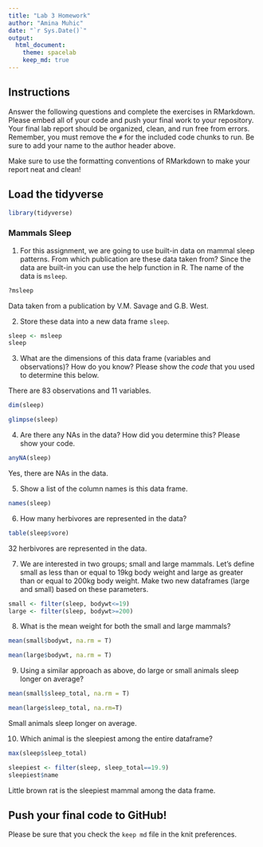 ```yaml
---
title: "Lab 3 Homework"
author: "Amina Muhic"
date: "`r Sys.Date()`"
output:
  html_document: 
    theme: spacelab
    keep_md: true
---
```


## Instructions
Answer the following questions and complete the exercises in RMarkdown. Please embed all of your code and push your final work to your repository. Your final lab report should be organized, clean, and run free from errors. Remember, you must remove the `#` for the included code chunks to run. Be sure to add your name to the author header above.  

Make sure to use the formatting conventions of RMarkdown to make your report neat and clean!  

## Load the tidyverse
```r
library(tidyverse)
```

### Mammals Sleep  
1. For this assignment, we are going to use built-in data on mammal sleep patterns. From which publication are these data taken from? Since the data are built-in you can use the help function in R. The name of the data is `msleep`.  

```r
?msleep
```
Data taken from a publication by V.M. Savage and G.B. West.

2. Store these data into a new data frame `sleep`. 

```r
sleep <- msleep
sleep
```

3. What are the dimensions of this data frame (variables and observations)? How do you know? Please show the *code* that you used to determine this below.  

There are 83 observations and 11 variables.
```r
dim(sleep)
```

```r
glimpse(sleep)
```

4. Are there any NAs in the data? How did you determine this? Please show your code. 

```r
anyNA(sleep)
```
Yes, there are NAs in the data.

5. Show a list of the column names is this data frame.

```r
names(sleep)
```

6. How many herbivores are represented in the data?

```r
table(sleep$vore)
```
32 herbivores are represented in the data.

7. We are interested in two groups; small and large mammals. Let's define small as less than or equal to 19kg body weight and large as greater than or equal to 200kg body weight. Make two new dataframes (large and small) based on these parameters.

```r
small <- filter(sleep, bodywt<=19)
large <- filter(sleep, bodywt>=200)
```

8. What is the mean weight for both the small and large mammals?

```r
mean(small$bodywt, na.rm = T)
```

```r
mean(large$bodywt, na.rm = T)
```

9. Using a similar approach as above, do large or small animals sleep longer on average?  

```r
mean(small$sleep_total, na.rm = T)
```

```r
mean(large$sleep_total, na.rm=T)
```
Small animals sleep longer on average.

10. Which animal is the sleepiest among the entire dataframe?

```r
max(sleep$sleep_total)
```

```r
sleepiest <- filter(sleep, sleep_total==19.9)
sleepiest$name
```
Little brown rat is the sleepiest mammal among the data frame.

## Push your final code to GitHub!
Please be sure that you check the `keep md` file in the knit preferences.   